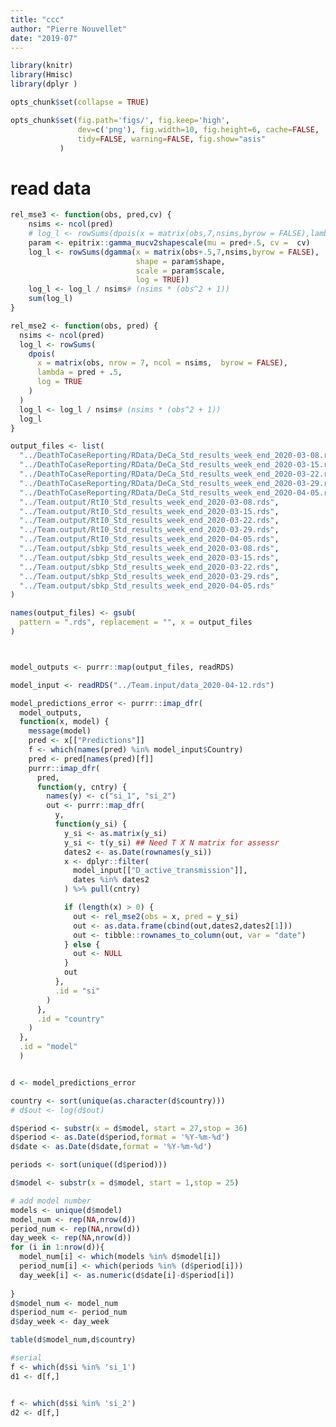 ```yaml
---
title: "ccc"
author: "Pierre Nouvellet"
date: "2019-07"
---
```


```r
library(knitr)
library(Hmisc)
library(dplyr )

opts_chunk$set(collapse = TRUE)

opts_chunk$set(fig.path='figs/', fig.keep='high', 
               dev=c('png'), fig.width=10, fig.height=6, cache=FALSE,
               tidy=FALSE, warning=FALSE, fig.show="asis"
 	       )

```

# read data 



```r
rel_mse3 <- function(obs, pred,cv) {
    nsims <- ncol(pred)
    # log_l <- rowSums(dpois(x = matrix(obs,7,nsims,byrow = FALSE),lambda = pred+.5,log = TRUE))
    param <- epitrix::gamma_mucv2shapescale(mu = pred+.5, cv =  cv)
    log_l <- rowSums(dgamma(x = matrix(obs+.5,7,nsims,byrow = FALSE),
                            shape = param$shape,
                            scale = param$scale,
                            log = TRUE))
    log_l <- log_l / nsims# (nsims * (obs^2 + 1))
    sum(log_l)
}

```


```r
rel_mse2 <- function(obs, pred) {
  nsims <- ncol(pred)
  log_l <- rowSums(
    dpois(
      x = matrix(obs, nrow = 7, ncol = nsims,  byrow = FALSE),
      lambda = pred + .5,
      log = TRUE
    )
  )
  log_l <- log_l / nsims# (nsims * (obs^2 + 1))
  log_l
}

output_files <- list(
  "../DeathToCaseReporting/RData/DeCa_Std_results_week_end_2020-03-08.rds",
  "../DeathToCaseReporting/RData/DeCa_Std_results_week_end_2020-03-15.rds",
  "../DeathToCaseReporting/RData/DeCa_Std_results_week_end_2020-03-22.rds",
  "../DeathToCaseReporting/RData/DeCa_Std_results_week_end_2020-03-29.rds",
  "../DeathToCaseReporting/RData/DeCa_Std_results_week_end_2020-04-05.rds",
  "../Team.output/RtI0_Std_results_week_end_2020-03-08.rds",
  "../Team.output/RtI0_Std_results_week_end_2020-03-15.rds",
  "../Team.output/RtI0_Std_results_week_end_2020-03-22.rds",
  "../Team.output/RtI0_Std_results_week_end_2020-03-29.rds",
  "../Team.output/RtI0_Std_results_week_end_2020-04-05.rds",
  "../Team.output/sbkp_Std_results_week_end_2020-03-08.rds",
  "../Team.output/sbkp_Std_results_week_end_2020-03-15.rds",
  "../Team.output/sbkp_Std_results_week_end_2020-03-22.rds",
  "../Team.output/sbkp_Std_results_week_end_2020-03-29.rds",
  "../Team.output/sbkp_Std_results_week_end_2020-04-05.rds"
)

names(output_files) <- gsub(
  pattern = ".rds", replacement = "", x = output_files
)



model_outputs <- purrr::map(output_files, readRDS)

model_input <- readRDS("../Team.input/data_2020-04-12.rds")

model_predictions_error <- purrr::imap_dfr(
  model_outputs,
  function(x, model) {
    message(model)
    pred <- x[["Predictions"]]
    f <- which(names(pred) %in% model_input$Country)
    pred <- pred[names(pred)[f]]
    purrr::imap_dfr(
      pred,
      function(y, cntry) {
        names(y) <- c("si_1", "si_2")
        out <- purrr::map_dfr(
          y,
          function(y_si) {
            y_si <- as.matrix(y_si)
            y_si <- t(y_si) ## Need T X N matrix for assessr
            dates2 <- as.Date(rownames(y_si))
            x <- dplyr::filter(
              model_input[["D_active_transmission"]],
              dates %in% dates2
            ) %>% pull(cntry)

            if (length(x) > 0) {
              out <- rel_mse2(obs = x, pred = y_si)
              out <- as.data.frame(cbind(out,dates2,dates2[1]))
              out <- tibble::rownames_to_column(out, var = "date")
            } else {
              out <- NULL
            }
            out
          },
          .id = "si"
        )
      },
      .id = "country"
    )
  },
  .id = "model"
  )


d <- model_predictions_error

```

```r

country <- sort(unique(as.character(d$country)))
# d$out <- log(d$out)

d$period <- substr(x = d$model, start = 27,stop = 36)
d$period <- as.Date(d$period,format = '%Y-%m-%d')
d$date <- as.Date(d$date,format = '%Y-%m-%d')

periods <- sort(unique((d$period)))

d$model <- substr(x = d$model, start = 1,stop = 25)

# add model number
models <- unique(d$model)
model_num <- rep(NA,nrow(d))
period_num <- rep(NA,nrow(d))
day_week <- rep(NA,nrow(d))
for (i in 1:nrow(d)){
  model_num[i] <- which(models %in% d$model[i])
  period_num[i] <- which(periods %in% (d$period[i]))
  day_week[i] <- as.numeric(d$date[i]-d$period[i])
  
}
d$model_num <- model_num
d$period_num <- period_num
d$day_week <- day_week

table(d$model_num,d$country)

#serial
f <- which(d$si %in% 'si_1')
d1 <- d[f,]


f <- which(d$si %in% 'si_2')
d2 <- d[f,]
```